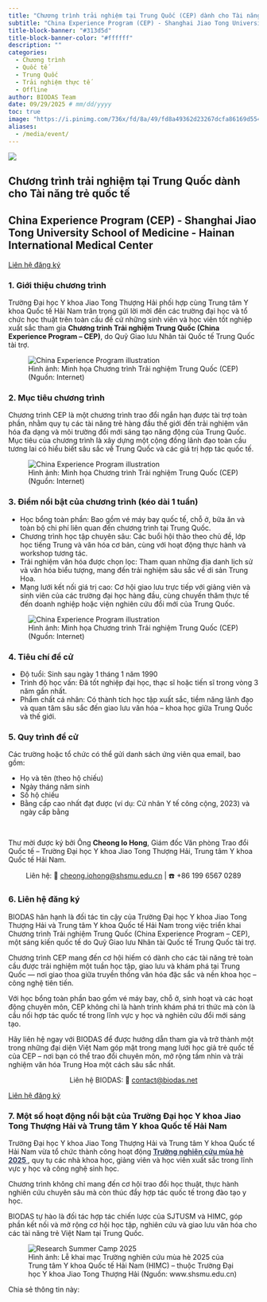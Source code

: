 ```yaml
---
title: "Chương trình trải nghiệm tại Trung Quốc (CEP) dành cho Tài năng trẻ quốc tế"
subtitle: "China Experience Program (CEP) - Shanghai Jiao Tong University School of Medicine - Hainan International Medical Center"
title-block-banner: "#313d5d"
title-block-banner-color: "#ffffff"
description: ""
categories:
  - Chương trình
  - Quốc tế
  - Trung Quốc
  - Trải nghiệm thực tế
  - Offline
author: BIODAS Team
date: 09/29/2025 # mm/dd/yyyy
toc: true
image: "https://i.pinimg.com/736x/fd/8a/49/fd8a49362d23267dcfa86169d5543c96.jpg"
aliases: 
  - /media/event/
---
```


![](https://smapse.com/storage/2022/03/converted/660_464_shanghai-jiao-tong-university-school-of-medicine-smapse-1.webp){fig-align="center" class="img-cover"}



```{=html}
<!-- Gắn file CSS -->
<link rel="stylesheet" href="section-event-template.css">

<!-- Font Awesome CDN (hiển thị icon mạng xã hội) -->
<link rel="stylesheet" href="https://cdnjs.cloudflare.com/ajax/libs/font-awesome/6.5.0/css/all.min.css">

<section class="section-event-template">
  <div class="event-hero">
    <div class="light-beam"></div>

    <!-- PARTICLES -->
    <div class="particle-container">
      <div class="particle"></div><div class="particle"></div><div class="particle"></div>
      <div class="particle"></div><div class="particle"></div><div class="particle"></div>
      <div class="particle"></div><div class="particle"></div>
    </div>

    <div class="overlay"></div>
    <div class="hero-content">
      <h1 class="hero-title shimmer">Chương trình trải nghiệm tại Trung Quốc dành cho Tài năng trẻ quốc tế</h1>
      <h2 class="hero-subtitle">
        China Experience Program (CEP) - Shanghai Jiao Tong University School of Medicine - Hainan International Medical Center
      </h2>
      <a href="mailto:contact@biodas.net" class="btn-register">
        Liên hệ đăng ký
      </a>
    </div>
  </div>

  <div class="event-body">
    <h3>1. Giới thiệu chương trình</h3>
    <p>
      Trường Đại học Y khoa Jiao Tong Thượng Hải phối hợp cùng Trung tâm Y khoa Quốc tế Hải Nam trân trọng gửi lời mời đến các trường đại học và tổ chức học thuật trên toàn cầu đề cử những sinh viên và học viên tốt nghiệp xuất sắc tham gia 
      <strong>Chương trình Trải nghiệm Trung Quốc (China Experience Program – CEP)</strong>, do Quỹ Giao lưu Nhân tài Quốc tế Trung Quốc tài trợ.
    </p>

    <figure>
      <div class="img-wrap">
        <img src="https://i.pinimg.com/1200x/c3/f5/f8/c3f5f8484aa69762bbe7892a454b3d26.jpg" class="img" alt="China Experience Program illustration" />
      </div>
      <figcaption>
        Hình ảnh: Minh họa Chương trình Trải nghiệm Trung Quốc (CEP) (Nguồn: Internet)
      </figcaption>
    </figure>

    <h3>2. Mục tiêu chương trình</h3>
    <p>
      Chương trình CEP là một chương trình trao đổi ngắn hạn được tài trợ toàn phần, nhằm quy tụ các tài năng trẻ hàng đầu thế giới đến trải nghiệm văn hóa đa dạng và môi trường đổi mới sáng tạo năng động của Trung Quốc. 
      Mục tiêu của chương trình là xây dựng một cộng đồng lãnh đạo toàn cầu tương lai có hiểu biết sâu sắc về Trung Quốc và các giá trị hợp tác quốc tế.
    </p>

    <figure>
      <div class="img-wrap">
        <img src="https://i.pinimg.com/736x/d4/06/ec/d406ec2eb04828feac15edb95383ac8b.jpg" class="img" alt="China Experience Program illustration" />
      </div>
      <figcaption>
        Hình ảnh: Minh họa Chương trình Trải nghiệm Trung Quốc (CEP) (Nguồn: Internet)
      </figcaption>
    </figure>

    <h3>3. Điểm nổi bật của chương trình (kéo dài 1 tuần)</h3>
    <!-- CALL OUT: Điểm nổi bật -->
    <div class="event-callout">
      <ul>
        <li>Học bổng toàn phần: Bao gồm vé máy bay quốc tế, chỗ ở, bữa ăn và toàn bộ chi phí liên quan đến chương trình tại Trung Quốc.</li>
        <li>Chương trình học tập chuyên sâu: Các buổi hội thảo theo chủ đề, lớp học tiếng Trung và văn hóa cơ bản, cùng với hoạt động thực hành và workshop tương tác.</li>
        <li>Trải nghiệm văn hóa được chọn lọc: Tham quan những địa danh lịch sử và văn hóa biểu tượng, mang đến trải nghiệm sâu sắc về di sản Trung Hoa.</li>
        <li>Mạng lưới kết nối giá trị cao: Cơ hội giao lưu trực tiếp với giảng viên và sinh viên của các trường đại học hàng đầu, cùng chuyến thăm thực tế đến doanh nghiệp hoặc viện nghiên cứu đổi mới của Trung Quốc.</li>
      </ul>
    </div>

    <figure>
      <div class="img-wrap">
        <img src="https://i.pinimg.com/1200x/f1/99/5c/f1995cadbd70bd80a3d0c3bd35210bbe.jpg" class="img" alt="China Experience Program illustration" />
      </div>
      <figcaption>
        Hình ảnh: Minh họa Chương trình Trải nghiệm Trung Quốc (CEP) (Nguồn: Internet)
      </figcaption>
    </figure>

    <h3>4. Tiêu chí đề cử</h3>
    <!-- CALL OUT: Tiêu chí đề cử -->
    <div class="event-callout">
      <ul>
        <li>Độ tuổi: Sinh sau ngày 1 tháng 1 năm 1990</li>
        <li>Trình độ học vấn: Đã tốt nghiệp đại học, thạc sĩ hoặc tiến sĩ trong vòng 3 năm gần nhất.</li>
        <li>Phẩm chất cá nhân: Có thành tích học tập xuất sắc, tiềm năng lãnh đạo và quan tâm sâu sắc đến giao lưu văn hóa – khoa học giữa Trung Quốc và thế giới.</li>
      </ul>
    </div>

    <h3>5. Quy trình đề cử</h3>
    <p>Các trường hoặc tổ chức có thể gửi danh sách ứng viên qua email, bao gồm:</p>
    <!-- CALL OUT: Quy trình đề cử -->
    <div class="event-callout">
      <ul>
        <li>Họ và tên (theo hộ chiếu)</li>
        <li>Ngày tháng năm sinh</li>
        <li>Số hộ chiếu</li>
        <li>Bằng cấp cao nhất đạt được (ví dụ: Cử nhân Y tế công cộng, 2023) và ngày cấp bằng</li>
      </ul>
    </div>
    <br>

    <p>
      Thư mời được ký bởi Ông <strong>Cheong Io Hong</strong>, Giám đốc Văn phòng Trao đổi Quốc tế – Trường Đại học Y khoa Jiao Tong Thượng Hải, Trung tâm Y khoa Quốc tế Hải Nam.
    </p>

    <p>
      <center>Liên hệ: 📧 <a href="mailto:cheong.iohong@shsmu.edu.cn">cheong.iohong@shsmu.edu.cn</a> | ☎️ +86 199 6567 0289</center>
    </p>

    <h3>6. Liên hệ đăng ký</h3>
    <p>BIODAS hân hạnh là đối tác tin cậy của Trường Đại học Y khoa Jiao Tong Thượng Hải và Trung tâm Y khoa Quốc tế Hải Nam trong việc triển khai Chương trình Trải nghiệm Trung Quốc (China Experience Program – CEP), một sáng kiến quốc tế do Quỹ Giao lưu Nhân tài Quốc tế Trung Quốc tài trợ.</p>
    <p>Chương trình CEP mang đến cơ hội hiếm có dành cho các tài năng trẻ toàn cầu được trải nghiệm một tuần học tập, giao lưu và khám phá tại Trung Quốc — nơi giao thoa giữa truyền thống văn hóa đặc sắc và nền khoa học – công nghệ tiên tiến.</p>
    <p>Với học bổng toàn phần bao gồm vé máy bay, chỗ ở, sinh hoạt và các hoạt động chuyên môn, CEP không chỉ là hành trình khám phá tri thức mà còn là cầu nối hợp tác quốc tế trong lĩnh vực y học và nghiên cứu đổi mới sáng tạo.</p>
    <p>Hãy liên hệ ngay với BIODAS để được hướng dẫn tham gia và trở thành một trong những đại diện Việt Nam góp mặt trong mạng lưới học giả trẻ quốc tế của CEP – nơi bạn có thể trao đổi chuyên môn, mở rộng tầm nhìn và trải nghiệm văn hóa Trung Hoa một cách sâu sắc nhất.</p>

    <p>
      <center>Liên hệ BIODAS: 📧 <a href="mailto:contact@biodas.net">contact@biodas.net</a></center>
    </p>
    
    <div class="btn-wrap">
      <a href="mailto:contact@biodas.net" class="btn-register">
        Liên hệ đăng ký
      </a>
    </div>

    <h3>7. Một số hoạt động nổi bật của Trường Đại học Y khoa Jiao Tong Thượng Hải và Trung tâm Y khoa Quốc tế Hải Nam</h3>
    <p>
      Trường Đại học Y khoa Jiao Tong Thượng Hải và Trung tâm Y khoa Quốc tế Hải Nam vừa tổ chức thành công hoạt động 
      <strong>
        <a href="https://www.shsmu.edu.cn/english/info/1021/5236.htm" 
          target="_blank" 
          rel="noopener noreferrer"
          style="color:#313d5d; text-decoration:underline;">
          Trường nghiên cứu mùa hè 2025
        </a>
      </strong> 
      , quy tụ các nhà khoa học, giảng viên và học viên xuất sắc trong lĩnh vực y học và công nghệ sinh học.
    </p>
    <p>Chương trình không chỉ mang đến cơ hội trao đổi học thuật, thực hành nghiên cứu chuyên sâu mà còn thúc đẩy hợp tác quốc tế trong đào tạo y học.</p>
    <p>BIODAS tự hào là đối tác hợp tác chiến lược của SJTUSM và HIMC, góp phần kết nối và mở rộng cơ hội học tập, nghiên cứu và giao lưu văn hóa cho các tài năng trẻ Việt Nam tại Trung Quốc.</p>

    <figure>
      <div class="img-wrap">
        <img src="https://www.shsmu.edu.cn/__local/4/14/6C/B80D75E7DD9E82DA4CFA12540EC_1FAFEA2B_7464A.png" class="img" alt="Research Summer Camp 2025" />
      </div>
      <figcaption>
        Hình ảnh: Lễ khai mạc Trường nghiên cứu mùa hè 2025 của Trung tâm Y khoa Quốc tế Hải Nam (HIMC) – thuộc Trường Đại học Y khoa Jiao Tong Thượng Hải (Nguồn: www.shsmu.edu.cn)
      </figcaption>
    </figure>


    <!-- SOCIAL SHARE -->
    <div class="social-section">
      <p class="share-note">Chia sẻ thông tin này:</p>
      <div class="social-share">
        <a href="https://www.facebook.com/sharer/sharer.php?u=https://www.biodas.net/media/event/250929-cep.html" class="fb" title="Chia sẻ trên Facebook"><i class="fab fa-facebook-f"></i></a>
        <a href="https://twitter.com/intent/tweet?status=https://www.biodas.net/media/event/250929-cep.html" class="x" title="Chia sẻ trên X / Twitter"><i class="fab fa-x-twitter"></i></a>
        <a href="https://www.linkedin.com/shareArticle?mini=true&url=https://biodas.net/media/event/250929-cep.html" class="in" title="Chia sẻ trên LinkedIn"><i class="fab fa-linkedin-in"></i></a>
      </div>
    </div>
  </div>
</section>


```


